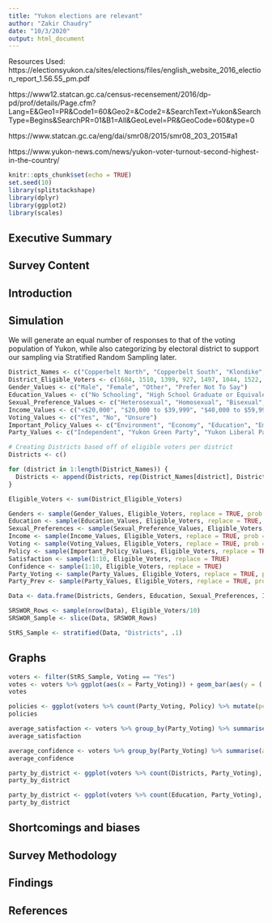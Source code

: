 ---
title: "Yukon elections are relevant"
author: "Zakir Chaudry"
date: "10/3/2020"
output: html_document
---
Resources Used: 
https://electionsyukon.ca/sites/elections/files/english_website_2016_election_report_1.56.55_pm.pdf

https://www12.statcan.gc.ca/census-recensement/2016/dp-pd/prof/details/Page.cfm?Lang=E&Geo1=PR&Code1=60&Geo2=&Code2=&SearchText=Yukon&SearchType=Begins&SearchPR=01&B1=All&GeoLevel=PR&GeoCode=60&type=0

https://www.statcan.gc.ca/eng/dai/smr08/2015/smr08_203_2015#a1

https://www.yukon-news.com/news/yukon-voter-turnout-second-highest-in-the-country/


```{r setup, include=FALSE}
knitr::opts_chunk$set(echo = TRUE)
set.seed(10)
library(splitstackshape)
library(dplyr)
library(ggplot2)
library(scales)
```
## Executive Summary

## Survey Content

## Introduction


## Simulation
We will generate an equal number of responses to that of the voting population of Yukon, while also categorizing by electoral district to support our sampling via Stratified Random Sampling later.
```{r Creating Potential Values}
District_Names <- c("Copperbelt North", "Copperbelt South", "Klondike", "Kluane", "Lake Laberge", "Mayo-Tatchun", "Mount Lorne-Southern Lakes", "Mountainview", "Pelly-Nisutlin", "Porter Creek Centre", "Porter Creek North", "Porter Creek South", "Riverdale North", "Riverdale South", "Takhini-Kopper King", "Vuntut Gwitchin", "Watson Lake", "Whitehorse Centre", "Whitehorse West")
District_Eligible_Voters <- c(1684, 1510, 1399, 927, 1497, 1044, 1522, 1537, 836, 1379, 1546, 890, 1413, 1471, 1904, 175, 936, 1640, 1368)
Gender_Values <- c("Male", "Female", "Other", "Prefer Not To Say")
Education_Values <- c("No Schooling", "High School Graduate or Equivalent", "Post-Secondary Degree", "Masters/PhD or equivalent", "Prefer Not to Say")
Sexual_Preference_Values <- c("Heterosexual", "Homosexual", "Bisexual", "Other", "Prefer Not to Say")
Income_Values <- c("<$20,000", "$20,000 to $39,999", "$40,000 to $59,999", "$60,000 to $79,999", "$80,000 to $100,000", ">$100,000")
Voting_Values <- c("Yes", "No", "Unsure")
Important_Policy_Values <- c("Environment", "Economy", "Education", "Employment", "Other")
Party_Values <- c("Independent", "Yukon Green Party", "Yukon Liberal Party", "Yukon New Democratic Party", "Yukon Party")
```

```{r Create The Total Population}
# Creating Districts based off of eligible voters per district
Districts <- c()

for (district in 1:length(District_Names)) {
  Districts <- append(Districts, rep(District_Names[district], District_Eligible_Voters[district]))
}

Eligible_Voters <- sum(District_Eligible_Voters)

Genders <- sample(Gender_Values, Eligible_Voters, replace = TRUE, prob = c(0.502, 0.496, 0.001, 0.001))
Education <- sample(Education_Values, Eligible_Voters, replace = TRUE, prob = c(0.17, 0.23, 0.5, 0.1, 0.05))
Sexual_Preferences <- sample(Sexual_Preference_Values, Eligible_Voters, replace = TRUE, prob = c(0.96, 0.017, 0.013, 0.05, 0.05))
Income <- sample(Income_Values, Eligible_Voters, replace = TRUE, prob = c(0.2, 0.2, 0.15, 0.15, 0.1, 0.1))
Voting <- sample(Voting_Values, Eligible_Voters, replace = TRUE, prob = c(0.76, 0.14, 0.1))
Policy <- sample(Important_Policy_Values, Eligible_Voters, replace = TRUE)
Satisfaction <- sample(1:10, Eligible_Voters, replace = TRUE)
Confidence <- sample(1:10, Eligible_Voters, replace = TRUE)
Party_Voting <- sample(Party_Values, Eligible_Voters, replace = TRUE, prob = c(0.01, 0.04, 0.4, 0.25, 0.33))
Party_Prev <- sample(Party_Values, Eligible_Voters, replace = TRUE, prob = c(0.01, 0.04, 0.4, 0.25, 0.33))

Data <- data.frame(Districts, Genders, Education, Sexual_Preferences, Income, Voting, Policy, Satisfaction, Confidence, Party_Voting, Party_Prev)

```

```{r Sampling via SRSWOR}
SRSWOR_Rows <- sample(nrow(Data), Eligible_Voters/10)
SRSWOR_Sample <- slice(Data, SRSWOR_Rows)
```

```{r Sampling via StRS}
StRS_Sample <- stratified(Data, "Districts", .1)
```
## Graphs

```{r Votes}
voters <- filter(StRS_Sample, Voting == "Yes")
votes <- voters %>% ggplot(aes(x = Party_Voting)) + geom_bar(aes(y = (..count..)/sum(..count..))) + labs(title = "The Party of Choice Among Voters in Yukon", caption = "Figure 1", x = "Party of Choice", y= "Percentage of Votes") + scale_y_continuous(labels = percent) + scale_x_discrete(guide = guide_axis(n.dodge = 2)) + theme_light()
votes
```
```{r policies}
policies <- ggplot(voters %>% count(Party_Voting, Policy) %>% mutate(pct = n/sum(n)), aes(x = Party_Voting, y = n, fill = Policy)) + geom_bar(stat="identity", position = "fill") + labs(title = "Most Important Policy Among Voters in Yukon Compared to Party of Choice", caption = "Figure 2", x = "Party of Choice", y= "Percentage of Votes") + scale_y_continuous(labels = percent) + scale_x_discrete(guide = guide_axis(n.dodge = 2)) + theme_light()
policies
```
```{r Satisfaction}
average_satisfaction <- voters %>% group_by(Party_Voting) %>% summarise(avg = mean(Satisfaction)) %>% ggplot(aes(x = Party_Voting, y = avg)) + geom_bar(stat = "identity") + labs(title = "Satisfaction with the Yukon Liberal Party Among Voters by Party of Choice", caption = "Figure 3", x = "Party of Choice", y= "Satisfaction") + ylim(0,10) + scale_x_discrete(guide = guide_axis(n.dodge = 2)) + theme_light()
average_satisfaction
```
```{r Confidence}
average_confidence <- voters %>% group_by(Party_Voting) %>% summarise(avg = mean(Confidence)) %>% ggplot(aes(x = Party_Voting, y = avg)) + geom_bar(stat = "identity") + labs(title = "Confidence for the Yukon Liberal Party Among Voters by Party of Choice", caption = "Figure 4", x = "Party of Choice", y= "Confidence") + ylim(0,10) + scale_x_discrete(guide = guide_axis(n.dodge = 2)) + theme_light()
average_confidence
```
```{r Party}
party_by_district <- ggplot(voters %>% count(Districts, Party_Voting), aes(x = Districts, y = n, fill = Party_Voting)) + geom_bar(stat="identity", position = "fill") + labs(title = "Party Voted for Among Voters in Yukon by District", caption = "Figure 5", x = "District", y= "Percentage of Votes") + scale_y_continuous(labels = percent) + theme(axis.text.x = element_text(angle = 90, vjust = 0.5, hjust = 1))
party_by_district
```
```{r Education}
party_by_district <- ggplot(voters %>% count(Education, Party_Voting), aes(x = Education, y = n, fill = Party_Voting)) + geom_bar(stat="identity", position = "fill") + labs(title = "Party Voted for Among Voters in Yukon by Highest Level of Education", caption = "Figure 6", x = "Highest Level of Education", y= "Percentage of Votes") + scale_y_continuous(labels = percent) + theme(axis.text.x = element_text(angle = 90, vjust = 0.5, hjust = 1))
party_by_district
```

## Shortcomings and biases


## Survey Methodology


## Findings


## References

